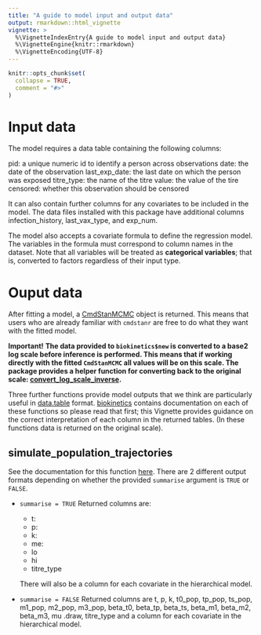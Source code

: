 ```yaml
---
title: "A guide to model input and output data"
output: rmarkdown::html_vignette
vignette: >
  %\VignetteIndexEntry{A guide to model input and output data}
  %\VignetteEngine{knitr::rmarkdown}
  %\VignetteEncoding{UTF-8}
---
```


```r
knitr::opts_chunk$set(
  collapse = TRUE,
  comment = "#>"
)
```

# Input data

The model requires a data table containing the following columns:

pid: a unique numeric id to identify a person across observations
date: the date of the observation
last_exp_date: the last date on which the person was exposed
titre_type: the name of the titre
value: the value of the tire
censored: whether this observation should be censored

It can also contain further columns for any covariates to be included in the model. The data files installed with this package have additional columns infection_history, last_vax_type, and exp_num.

The model also accepts a covariate formula to define the regression model. The variables in the formula must correspond to column names in the dataset. Note that all variables will be treated as **categorical variables**; that is, converted to factors regardless of their input type.

# Ouput data

After fitting a model, a [CmdStanMCMC](https://mc-stan.org/cmdstanr/reference/CmdStanMCMC.html) object is returned. This means
that users who are already familiar with `cmdstanr` are free to do what they want with the fitted model.

**Important!**
**The data provided to `biokinetics$new` is converted to a base2 log scale before inference is performed. This means that if working
directly with the fitted `CmdStanMCMC` all values will be on this scale. The package provides a helper function for converting
back to the original scale: [convert_log_scale_inverse](../reference/convert_log_scale_inverse.html).**

Three further functions provide model outputs that we think are particularly useful in [data.table](https://cran.r-project.org/web/packages/data.table/) format.
[biokinetics](../reference/biokinetics.html) contains documentation on each of these functions so please read that first; this Vignette provides
guidance on the correct interpretation of each column in the returned tables. (In these functions data is returned on the original scale).

## simulate_population_trajectories

See the documentation for this function [here](../reference/biokinetics.html#method-simulate-population-trajectories).
There are 2 different output formats depending on whether the provided `summarise` argument is `TRUE` or `FALSE`.

* `summarise = TRUE`
  Returned columns are:
  * t:
  * p:
  * k:
  * me:
  * lo
  * hi
  * titre_type

  There will also be a column for each covariate in the hierarchical model.

* `summarise = FALSE`
  Returned columns are t, p, k, t0_pop, tp_pop, ts_pop, m1_pop, m2_pop, m3_pop, beta_t0, beta_tp, beta_ts, beta_m1, beta_m2, beta_m3, mu .draw, titre_type and a column for each covariate in the hierarchical model.

